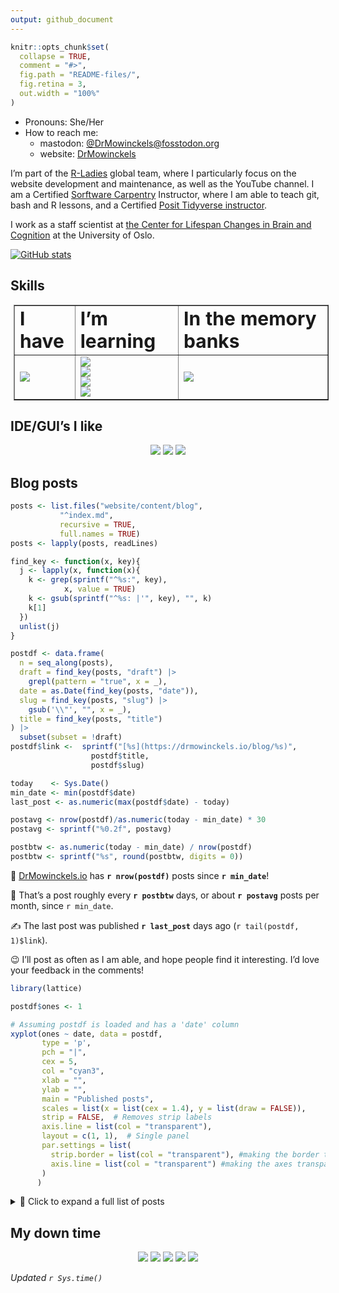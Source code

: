 ```yaml
---
output: github_document
---
```


<!-- README.md is generated from README.Rmd. Please edit that file -->

```r
knitr::opts_chunk$set(
  collapse = TRUE,
  comment = "#>",
  fig.path = "README-files/",
  fig.retina = 3,
  out.width = "100%"
)
```

- Pronouns: She/Her
- How to reach me: 
  - mastodon: [@DrMowinckels@fosstodon.org](https://fosstodon.org/web/@Drmowinckels)
  - website:  [DrMowinckels](https://drmowinckels.io/)

I'm part of the [R-Ladies](https://rladies.org/) global team, where I particularly focus on the website development and maintenance, as well as the YouTube channel. 
I am a Certified [Sorftware Carpentry](https://software-carpentry.org/) Instructor, where I am able to teach git, bash and R lessons, and a Certified [Posit Tidyverse instructor](https://education.rstudio.com/trainers/people/mowinckel+athanasia/).

I work as a staff scientist at [the Center for Lifespan Changes in Brain and Cognition](www.oslobrains.no) at the University of Oslo.

  
[![GitHub stats](https://github-readme-stats.vercel.app/api?username=drmowinckels&show_icons=true&theme=transparent)](https://github.com/anuraghazra/github-readme-stats)


## Skills
<table border="1px solid black" style="margin: 5px">
 <tr>
    <td><b style="font-size:30px">I have</b></td>
    <td><b style="font-size:30px">I'm learning</b></td>
    <td><b style="font-size:30px">In the memory banks</b></td>
 </tr>
 <tr>
    <td>
        <img src="https://skillicons.dev/icons?i=r,bash,git,sass,html,css,bootstrap,github,githubactions,md&perline=3" />
    </td>
    <td>
      <img src="https://skillicons.dev/icons?i=js,php,regex&perline=3" />
      <br>
      <img src="https://img.shields.io/badge/Airtable-18BFFF?style=for-the-badge&logo=Airtable&logoColor=white" /><br>
      <img src="https://img.shields.io/badge/Airflow-017CEE?style=for-the-badge&logo=Apache%20Airflow&logoColor=white" /><br>
      <img src="https://img.shields.io/badge/Jenkins-D24939?style=for-the-badge&logo=Jenkins&logoColor=white" /><br>
    </td>
    <td>
      <img src="https://skillicons.dev/icons?i=matlab" />
    </td>
 </tr>
</table>

## IDE/GUI's I like
<p align="center">
  <img src="https://img.shields.io/badge/Visual_Studio_Code-0078D4?style=for-the-badge&logo=visual%20studio%20code&logoColor=white" />
  <img src="https://img.shields.io/badge/RStudio-75AADB?style=for-the-badge&logo=RStudio&logoColor=white" />
  <img src="https://img.shields.io/badge/Inkscape-000000?style=for-the-badge&logo=Inkscape&logoColor=white" />
</p>

## Blog posts

```r
posts <- list.files("website/content/blog", 
           "^index.md",
           recursive = TRUE, 
           full.names = TRUE)
posts <- lapply(posts, readLines)

find_key <- function(x, key){
  j <- lapply(x, function(x){
    k <- grep(sprintf("^%s:", key), 
            x, value = TRUE)
    k <- gsub(sprintf("^%s: |'", key), "", k)
    k[1] 
  })
  unlist(j)
}

postdf <- data.frame(
  n = seq_along(posts),
  draft = find_key(posts, "draft") |> 
    grepl(pattern = "true", x = _),
  date = as.Date(find_key(posts, "date")),
  slug = find_key(posts, "slug") |> 
    gsub('\\"', "", x = _),
  title = find_key(posts, "title")
) |> 
  subset(subset = !draft)
postdf$link <-  sprintf("[%s](https://drmowinckels.io/blog/%s)", 
                  postdf$title,
                  postdf$slug)

today    <- Sys.Date()
min_date <- min(postdf$date)
last_post <- as.numeric(max(postdf$date) - today)

postavg <- nrow(postdf)/as.numeric(today - min_date) * 30
postavg <- sprintf("%0.2f", postavg)

postbtw <- as.numeric(today - min_date) / nrow(postdf)
postbtw <- sprintf("%s", round(postbtw, digits = 0))

```


🎉 [DrMowinckels.io](https://drmowinckels.io/) has **`r nrow(postdf)`** posts since **`r min_date`**!

📅 That's a post roughly every **`r postbtw`** days, or about **`r postavg`** posts per month, since `r min_date`.

✍️ The last post was published **`r last_post`** days ago (`r tail(postdf, 1)$link`).

😉 I'll post as often as I am able, and hope people find it interesting. I'd love your feedback in the comments!

```r
library(lattice)

postdf$ones <- 1

# Assuming postdf is loaded and has a 'date' column
xyplot(ones ~ date, data = postdf,
       type = 'p',
       pch = "|",  
       cex = 5,   
       col = "cyan3",
       xlab = "",
       ylab = "",
       main = "Published posts",
       scales = list(x = list(cex = 1.4), y = list(draw = FALSE)),
       strip = FALSE,  # Removes strip labels
       axis.line = list(col = "transparent"),
       layout = c(1, 1),  # Single panel
       par.settings = list(
         strip.border = list(col = "transparent"), #making the border transparent
         axis.line = list(col = "transparent") #making the axes transparent
       )
      )

```

<details><summary>📂 Click to expand a full list of posts</summary>

```r
data.frame(
  Date = rev(postdf$date),
  Title = rev(postdf$link)
) |> 
  knitr::kable()
```
</details>


## My down time
<p align="center">
  <img src="https://img.shields.io/badge/Amazon%20Prime-00A8E1?style=for-the-badge&logo=netflix&logoColor=white" />
  <img src="https://img.shields.io/badge/Netflix-E50914?style=for-the-badge&logo=netflix&logoColor=white" />
  <img src="https://img.shields.io/badge/Steam-000000?style=for-the-badge&logo=steam&logoColor=white" />
  <img src="https://img.shields.io/badge/Spotify-1ED760?&style=for-the-badge&logo=spotify&logoColor=white" />
  <img src="https://camo.githubusercontent.com/0ff8e3b5f017aed3d006a903cb50b7d7d6fd1fa6bf8e1c020270c6c7c76d0870/68747470733a2f2f696d672e736869656c64732e696f2f7374617469632f76313f7374796c653d666f722d7468652d6261646765266d6573736167653d4170706c652b545626636f6c6f723d303030303030266c6f676f3d4170706c652b5456266c6f676f436f6c6f723d464646464646266c6162656c3d" />
</p>

_Updated `r Sys.time()`_
